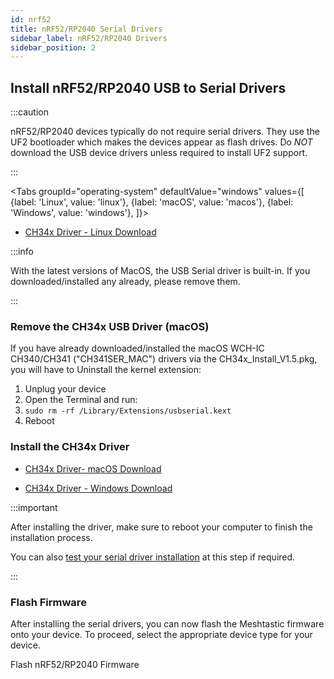 ```yaml
---
id: nrf52
title: nRF52/RP2040 Serial Drivers
sidebar_label: nRF52/RP2040 Drivers
sidebar_position: 2
---
```



## Install nRF52/RP2040 USB to Serial Drivers

:::caution

nRF52/RP2040 devices typically do not require serial drivers. They use the UF2 bootloader which makes the devices appear as flash drives.  Do _NOT_ download the USB device drivers unless required to install UF2 support.

:::

<Tabs
groupId="operating-system"
defaultValue="windows"
values={[
{label: 'Linux', value: 'linux'},
{label: 'macOS', value: 'macos'},
{label: 'Windows', value: 'windows'},
]}>

<TabItem value="linux">

- [CH34x Driver - Linux Download](http://www.wch-ic.com/downloads/CH341SER_LINUX_ZIP.html)

</TabItem>

<TabItem value="macos">


:::info

With the latest versions of MacOS, the USB Serial driver is built-in. If you downloaded/installed any already, please remove them.

:::

### Remove the CH34x USB Driver (macOS)

If you have already downloaded/installed the macOS WCH-IC CH340/CH341
("CH341SER_MAC") drivers via the CH34x_Install_V1.5.pkg, you will have to
Uninstall the kernel extension:

1. Unplug your device
2. Open the Terminal and run:
3. `sudo rm -rf /Library/Extensions/usbserial.kext`
4. Reboot


### Install the CH34x Driver

- [CH34x Driver- macOS Download](https://github.com/WCHSoftGroup/ch34xser_macos)



</TabItem>

<TabItem value="windows">

- [CH34x Driver - Windows Download](http://www.wch-ic.com/downloads/CH341SER_EXE.html)

</TabItem>

</Tabs>

:::important

After installing the driver, make sure to reboot your computer to finish the installation process.

You can also [test your serial driver installation](/docs/getting-started/serial-drivers/test-serial-driver-installation) at this step if required.

:::

### Flash Firmware

After installing the serial drivers, you can now flash the Meshtastic firmware onto your device. To proceed, select the appropriate device type for your device.

<div className="indexCtasBody">
  <Link
    className={"button button--outline button--lg cta--button"}
    to={"/docs/getting-started/flashing-firmware/nrf52/"}
  >
    Flash nRF52/RP2040 Firmware
  </Link>
</div>
